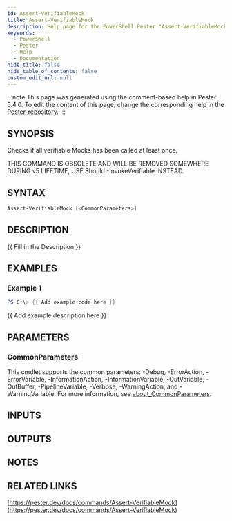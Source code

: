 ```yaml
---
id: Assert-VerifiableMock
title: Assert-VerifiableMock
description: Help page for the PowerShell Pester "Assert-VerifiableMock" command
keywords:
  - PowerShell
  - Pester
  - Help
  - Documentation
hide_title: false
hide_table_of_contents: false
custom_edit_url: null
---
```


:::note This page was generated using the comment-based help in Pester 5.4.0.
To edit the content of this page, change the corresponding help in the [Pester-repository](https://github.com/pester/pester).
:::

## SYNOPSIS

Checks if all verifiable Mocks has been called at least once.

THIS COMMAND IS OBSOLETE AND WILL BE REMOVED SOMEWHERE DURING v5 LIFETIME,
USE Should -InvokeVerifiable INSTEAD.

## SYNTAX

```powershell
Assert-VerifiableMock [<CommonParameters>]
```

## DESCRIPTION

{{ Fill in the Description }}

## EXAMPLES

### Example 1

```powershell
PS C:\> {{ Add example code here }}
```

{{ Add example description here }}

## PARAMETERS

### CommonParameters

This cmdlet supports the common parameters: -Debug, -ErrorAction, -ErrorVariable, -InformationAction, -InformationVariable, -OutVariable, -OutBuffer, -PipelineVariable, -Verbose, -WarningAction, and -WarningVariable. For more information, see [about_CommonParameters](http://go.microsoft.com/fwlink/?LinkID=113216).

## INPUTS

## OUTPUTS

## NOTES

## RELATED LINKS

[https://pester.dev/docs/commands/Assert-VerifiableMock](https://pester.dev/docs/commands/Assert-VerifiableMock)
